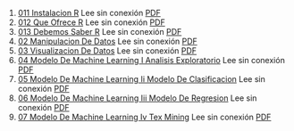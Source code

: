 1. [011 Instalacion R](https://achalmaedison.netlify.app/programacion-software/r/2020-06-10-011-instalacion-r) Lee sin conexión [PDF](https://achalmaedison.netlify.app/programacion-software/r/2020-06-10-011-instalacion-r/index.pdf)
2. [012 Que Ofrece R](https://achalmaedison.netlify.app/programacion-software/r/2020-06-10-012-que-ofrece-r) Lee sin conexión [PDF](https://achalmaedison.netlify.app/programacion-software/r/2020-06-10-012-que-ofrece-r/index.pdf)
3. [013 Debemos Saber R](https://achalmaedison.netlify.app/programacion-software/r/2020-06-10-013-debemos-saber-r) Lee sin conexión [PDF](https://achalmaedison.netlify.app/programacion-software/r/2020-06-10-013-debemos-saber-r/index.pdf)
4. [02 Manipulacion De Datos](https://achalmaedison.netlify.app/programacion-software/r/2021-04-05-02-manipulacion-de-datos) Lee sin conexión [PDF](https://achalmaedison.netlify.app/programacion-software/r/2021-04-05-02-manipulacion-de-datos/index.pdf)
5. [03 Visualizacion De Datos](https://achalmaedison.netlify.app/programacion-software/r/2021-04-12-03-visualizacion-de-datos) Lee sin conexión [PDF](https://achalmaedison.netlify.app/programacion-software/r/2021-04-12-03-visualizacion-de-datos/index.pdf)
6. [04 Modelo De Machine Learning I Analisis Exploratorio](https://achalmaedison.netlify.app/programacion-software/r/2022-11-07-04-modelo-de-machine-learning-i-analisis-exploratorio) Lee sin conexión [PDF](https://achalmaedison.netlify.app/programacion-software/r/2022-11-07-04-modelo-de-machine-learning-i-analisis-exploratorio/index.pdf)
7. [05 Modelo De Machine Learning Ii Modelo De Clasificacion](https://achalmaedison.netlify.app/programacion-software/r/2022-11-14-05-modelo-de-machine-learning-ii-modelo-de-clasificacion) Lee sin conexión [PDF](https://achalmaedison.netlify.app/programacion-software/r/2022-11-14-05-modelo-de-machine-learning-ii-modelo-de-clasificacion/index.pdf)
8. [06 Modelo De Machine Learning Iii Modelo De Regresion](https://achalmaedison.netlify.app/programacion-software/r/2022-11-21-06-modelo-de-machine-learning-iii-modelo-de-regresion) Lee sin conexión [PDF](https://achalmaedison.netlify.app/programacion-software/r/2022-11-21-06-modelo-de-machine-learning-iii-modelo-de-regresion/index.pdf)
9. [07 Modelo De Machine Learning Iv Tex Mining](https://achalmaedison.netlify.app/programacion-software/r/2022-11-28-07-modelo-de-machine-learning-iv-tex-mining) Lee sin conexión [PDF](https://achalmaedison.netlify.app/programacion-software/r/2022-11-28-07-modelo-de-machine-learning-iv-tex-mining/index.pdf)
